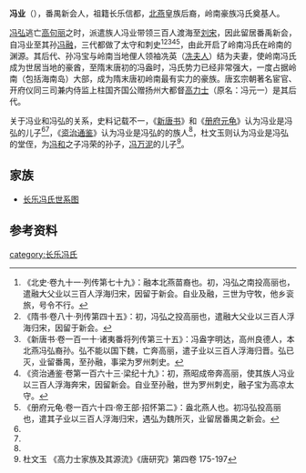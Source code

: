 '''冯业'''（{{bd|？||？||}}），番禺新会人，祖籍长乐信都，[[北燕|北燕]]皇族后裔，岭南豪族冯氏奠基人。

[[冯弘|冯弘]]逃亡[[高句丽|高句丽]]之时，派遣族人冯业带领三百人渡海至[[刘宋|刘宋]]，因此留居番禹新会，自冯业至其孙[[冯融|冯融]]，三代都做了太守和刺史<ref>《北史·卷九十一·列传第七十九》：融本北燕苗裔也。初，冯弘之南投高丽也，遣融大父业以三百人浮海归宋，因留于新会。自业及融，三世为守牧，他乡衮旅，号令不行。</ref><ref>《隋书·卷八十·列传第四十五》：初，冯弘之投高丽也，遣融大父业以三百人浮海归宋，因留于新会。</ref><ref name=autogenerated1>《新唐书·卷一百一十·诸夷番将列传第三十五》：冯盎字明达，高州良德人，本北燕冯弘裔孙。弘不能以国下魏，亡奔高丽，遣子业以三百人浮海归晋。弘已灭，业留番禺，至孙融，事梁为罗州刺史。</ref><ref name=autogenerated2>《资治通鉴·卷第一百六十三·梁纪十九》：初，燕昭成帝奔高丽，使其族人冯业以三百人浮海奔宋，因留新会。自业至孙融，世为罗州刺史，融子宝为高凉太守。</ref><ref name=autogenerated3>《册府元龟·卷一百六十四·帝王部·招怀第二》：盎北燕人也。初冯弘投高丽也，遣其子业以三百人浮海归宋，遇弘为魏所灭，业留居番禺之新会。</ref>，由此开启了岭南冯氏在岭南的渊源。其后代、孙冯宝与岭南当地俚人领袖冼英（[[冼夫人|冼夫人]]）结为夫妻，使岭南冯氏成为世居当地的豪酋，至隋末唐初的冯盎时，冯氏势力已经非常强大，一度占据岭南（包括海南岛）大部，成为隋末唐初岭南最有实力的豪族。唐玄宗朝著名宦官、开府仪同三司兼内侍监上柱国齐国公赠扬州大都督[[高力士|高力士]]（原名：冯元一）是其后代。

关于冯业和冯弘的关系，史料记载不一，《[[新唐书|新唐书]]》和《[[册府元龟|册府元龟]]》认为冯业是冯弘的儿子<ref name=autogenerated1 /><ref name=autogenerated3 />，《[[资治通鉴|资治通鉴]]》认为冯业是冯弘的的族人<ref name=autogenerated2 />，杜文玉则认为冯业是冯弘的堂侄，为[[冯和|冯和]]之子冯荣的孙子，[[冯万泥|冯万泥]]的儿子<ref>杜文玉 《高力士家族及其源流》《唐研究》第四卷 175-197</ref>。

==家族==
*[[长乐冯氏世系图|长乐冯氏世系图]]

==参考资料==
{{reflist}}

[[category:长乐冯氏|category:长乐冯氏]]
